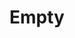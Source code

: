 
<Meta title="Components|Empty" component={Empty} />

# Empty
<Preview>
  <Story name="Default">
    <Empty
      heading="No deployments"
      description="Lorem ipsum dolor sit amet, consectetur adipiscing elit, sed do eiusmod tempor incididunt ut labore et dolore magna aliqua."
    />
  </Story>
</Preview>

<Props of={Empty} />

